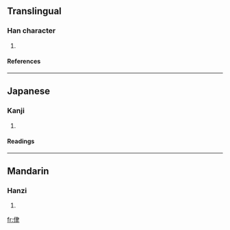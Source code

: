 ==Translingual==
===Han character===
{{Han char|rn=9|rad=人|as=06|sn=8|four=|canj=人中手 (OLQ)}}
# {{defn|Han|sort=人06}}
====References====
{{Han ref|kx=0102.070|dkj=00596|hdz=10154.060|uh=4F93|ud=20371}}
----
==Japanese==
===Kanji===
{{ja-kanji|grade=|rs=人06}}
# {{defn|Japanese}} 
====Readings====
{{ja-readings|on=[[ろつ]] (rotsu), [[ろち]] (rochi)|kun=[[きいさま]] (kiisama)}}
----
==Mandarin==
===Hanzi===
{{cmn-hanzi|pin=[[lù]] ([[lu4]])|wg=lu<sup>4</sup>}}
# {{defn|Mandarin}}

[[fr:侓]]